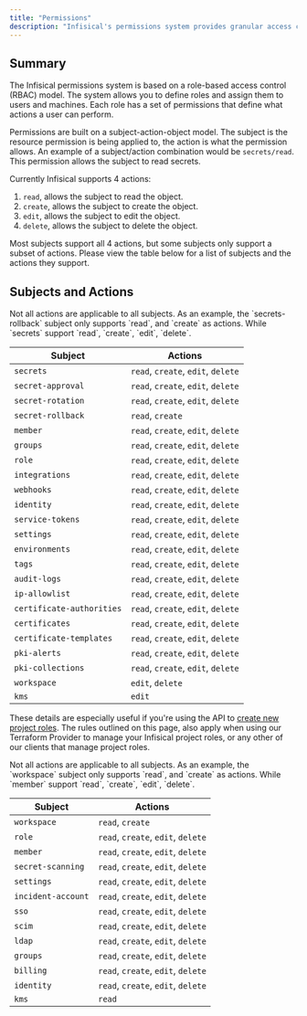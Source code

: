 ```yaml
---
title: "Permissions"
description: "Infisical's permissions system provides granular access control."
---
```


## Summary

The Infisical permissions system is based on a role-based access control (RBAC) model. The system allows you to define roles and assign them to users and machines. Each role has a set of permissions that define what actions a user can perform.

Permissions are built on a subject-action-object model. The subject is the resource permission is being applied to, the action is what the permission allows.
An example of a subject/action combination would be `secrets/read`. This permission allows the subject to read secrets.

Currently Infisical supports 4 actions:
1. `read`, allows the subject to read the object.
2. `create`, allows the subject to create the object.
3. `edit`, allows the subject to edit the object.
4. `delete`, allows the subject to delete the object.

Most subjects support all 4 actions, but some subjects only support a subset of actions. Please view the table below for a list of subjects and the actions they support.


## Subjects and Actions
<Tabs>
<Tab title="Project Permissions">

<Note>
  Not all actions are applicable to all subjects. As an example, the `secrets-rollback` subject only supports `read`, and `create` as actions. While `secrets` support `read`, `create`, `edit`, `delete`.
</Note>

  | Subject | Actions |
  |-----------------------------|---------|
  | `secrets`                     | `read`, `create`, `edit`, `delete` |
  | `secret-approval`             | `read`, `create`, `edit`, `delete` |
  | `secret-rotation`             | `read`, `create`, `edit`, `delete` |
  | `secret-rollback`             | `read`, `create`                   |
  | `member`                      | `read`, `create`, `edit`, `delete` |
  | `groups`                      | `read`, `create`, `edit`, `delete` |
  | `role`                        | `read`, `create`, `edit`, `delete` |
  | `integrations`                | `read`, `create`, `edit`, `delete` |
  | `webhooks`                    | `read`, `create`, `edit`, `delete` | 
  | `identity`                    | `read`, `create`, `edit`, `delete` |
  | `service-tokens`              | `read`, `create`, `edit`, `delete` |
  | `settings`                    | `read`, `create`, `edit`, `delete` |
  | `environments`                | `read`, `create`, `edit`, `delete` |
  | `tags`                        | `read`, `create`, `edit`, `delete` |
  | `audit-logs`                  | `read`, `create`, `edit`, `delete` |
  | `ip-allowlist`                | `read`, `create`, `edit`, `delete` |
  | `certificate-authorities`     | `read`, `create`, `edit`, `delete` |
  | `certificates`                | `read`, `create`, `edit`, `delete` |
  | `certificate-templates`       | `read`, `create`, `edit`, `delete` |
  | `pki-alerts`                  | `read`, `create`, `edit`, `delete` |
  | `pki-collections`             | `read`, `create`, `edit`, `delete` |
  | `workspace`                   | `edit`, `delete`                   |
  | `kms`                         | `edit`                             | 

  These details are especially useful if you're using the API to [create new project roles](../api-reference/endpoints/project-roles/create).
  The rules outlined on this page, also apply when using our Terraform Provider to manage your Infisical project roles, or any other of our clients that manage project roles.
</Tab>


<Tab title="Organization Permissions">

  <Note>
    Not all actions are applicable to all subjects. As an example, the `workspace` subject only supports `read`, and `create` as actions. While `member` support `read`, `create`, `edit`, `delete`.
  </Note>

  | Subject | Actions |
  |-----------------------------|------------------------------------|
  | `workspace`                 | `read`, `create`                   |
  | `role`                      | `read`, `create`, `edit`, `delete` |
  | `member`                    | `read`, `create`, `edit`, `delete` |
  | `secret-scanning`           | `read`, `create`, `edit`, `delete` |
  | `settings`                  | `read`, `create`, `edit`, `delete` |
  | `incident-account`          | `read`, `create`, `edit`, `delete` |
  | `sso`                       | `read`, `create`, `edit`, `delete` |
  | `scim`                      | `read`, `create`, `edit`, `delete` |
  | `ldap`                      | `read`, `create`, `edit`, `delete` |
  | `groups`                    | `read`, `create`, `edit`, `delete` |
  | `billing`                   | `read`, `create`, `edit`, `delete` |
  | `identity`                  | `read`, `create`, `edit`, `delete` |
  | `kms`                       | `read`                             |
</Tab>
</Tabs>
